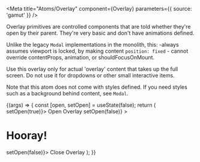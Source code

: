 

<Meta
  title="Atoms/Overlay"
  component={Overlay}
  parameters={{ source: 'gamut' }}
/>

Overlay primitives are controlled components that are told whether
they're open by their parent. They're very basic and
don't have animations defined.

Unlike the legacy `Modal` implementations in the monolith, this: -always
assumes viewport is locked, by making content `position: fixed` - cannot override
contentProps, animation, or shouldFocusOnMount.

Use this overlay only for actual 'overlay' content that takes
up the full screen. Do not use it for dropdowns or other small
interactive items.

Note that this atom does not come with styles defined. If you need styles such as
a background behind content, see `Modal`.

<Canvas>
  <Story name="Overlay">
    {(args) => {
      const [open, setOpen] = useState(false);
      return (
        <React.Fragment>
          <ButtonDeprecated onClick={() => setOpen(true)}>
            Open Overlay
          </ButtonDeprecated>
          <Container>
            <Overlay
              {...args}
              clickOutsideCloses
              isOpen={open}
              onRequestClose={() => setOpen(false)}
            >
              <Container>
                <h1>Hooray!</h1>
                <ButtonDeprecated onClick={() => setOpen(false)}>
                  Close Overlay
                </ButtonDeprecated>
              </Container>
            </Overlay>
          </Container>
        </React.Fragment>
      );
    }}
  </Story>
</Canvas>

<Props story="Overlay" />
